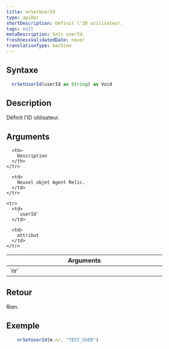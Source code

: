 ```yaml
---
title: nrSetUserId
type: apiDoc
shortDescription: Définit l'ID utilisateur.
tags: null
metaDescription: Sets userId.
freshnessValidatedDate: never
translationType: machine
---
```


## Syntaxe

```js
  nrSetUserId(userId as String) as Void
```

## Description

Définit l'ID utilisateur.

## Arguments

<table>
  <thead>
    <tr>
      <th width="25%">
        Arguments
      </th>

      <th>
        Description
      </th>
    </tr>
  </thead>

  <tbody>
    <tr>
      <td>
        `nr`
      </td>

      <td>
        Nouvel objet Agent Relic.
      </td>
    </tr>

    <tr>
      <td>
        `userId`
      </td>

      <td>
        attribut
      </td>
    </tr>
  </tbody>
</table>

## Retour

Rien.

## Exemple

```js
  	nrSetUserId(m.nr, "TEST_USER")
```